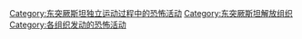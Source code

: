 [[Category:东突厥斯坦独立运动过程中的恐怖活动|Category:东突厥斯坦独立运动过程中的恐怖活动]]
[[Category:东突厥斯坦解放组织‎|Category:东突厥斯坦解放组织‎]]
[[Category:各组织发动的恐怖活动|Category:各组织发动的恐怖活动]]